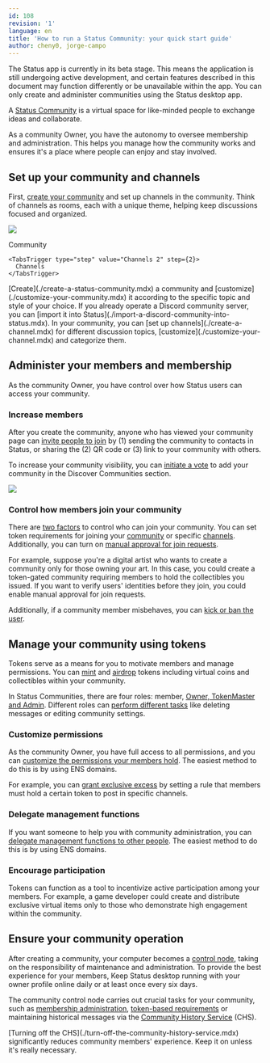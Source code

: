 ```yaml
---
id: 108
revision: '1'
language: en
title: 'How to run a Status Community: your quick start guide'
author: cheny0, jorge-campo
---
```


<Admonition type="beta" status="Status app is currently in beta stage">
  The Status app is currently in its beta stage. This means the application is still undergoing active development, and certain features described in this document may function differently or be unavailable within the app.
</Admonition>

<Admonition type="info">
  You can only create and administer communities using the Status desktop app.
</Admonition>

A [Status Community](./how-to-use-status-communities-your-quick-start-guide.mdx) is a virtual space for like-minded people to exchange ideas and collaborate.

As a community Owner, you have the autonomy to oversee membership and administration. This helps you manage how the community works and ensures it's a place where people can enjoy and stay involved.

## Set up your community and channels

First, [create your community](./create-a-status-community.mdx) and set up channels in the community. Think of channels as rooms, each with a unique theme, helping keep discussions focused and organized.

![](https://res.cloudinary.com/dhgck7ebz/image/upload/v1697186301/Help/Documentation%20Screens/Communities/108/108_1_Screen_Light.png)

<Tabs defaultValue="Community 1">
  <TabsList size={32}>
    <TabsTrigger type="step" value="Community 1" step={1}>
      Community
    </TabsTrigger>

    <TabsTrigger type="step" value="Channels 2" step={2}>
      Channels
    </TabsTrigger>
  </TabsList>

  <TabsContent value="Community 1">
    [Create](./create-a-status-community.mdx) a community and [customize](./customize-your-community.mdx) it according to the specific topic and style of your choice. If you already operate a Discord community server, you can [import it into Status](./import-a-discord-community-into-status.mdx).
  </TabsContent>

  <TabsContent value="Channels 2">
    In your community, you can [set up channels](./create-a-channel.mdx) for different discussion topics, [customize](./customize-your-channel.mdx) and categorize them.
  </TabsContent>
</Tabs>

## Administer your members and membership

As the community Owner, you have control over how Status users can access your community.

### Increase members

After you create the community, anyone who has viewed your community page can [invite people to join](./invite-people-to-a-status-community.mdx) by (1) sending the community to contacts in Status, or sharing the (2) QR code or (3) link to your community with others.

To increase your community visibility, you can [initiate a vote](./vote-to-make-a-community-private-or-public.mdx) to add your community in the Discover Communities section.

![](https://res.cloudinary.com/dhgck7ebz/image/upload/v1697194084/Help/Documentation%20Screens/Communities/108/108_2_Screen_Light.png)

### Control how members join your community

There are [two factors](./about-the-different-types-of-status-communities.mdx) to control who can join your community. You can set token requirements for joining your [community](./set-up-a-token-gated-community.mdx) or specific [channels](./set-up-a-token-gated-channel.mdx). Additionally, you can turn on [manual approval for join requests](./set-up-your-community-join-requests.mdx).

For example, suppose you're a digital artist who wants to create a community only for those owning your art. In this case, you could create a token-gated community requiring members to hold the collectibles you issued. If you want to verify users' identities before they join, you could enable manual approval for join requests.

Additionally, if a community member misbehaves, you can [kick or ban the user](./kick-or-ban-someone-from-your-community.mdx).

## Manage your community using tokens

Tokens serve as a means for you to motivate members and manage permissions. You can [mint](./mint-tokens-for-your-community.mdx) and [airdrop](./how-to-airdrop-tokens-in-status.mdx) tokens including virtual coins and collectibles within your community.

In Status Communities, there are four roles: member, [Owner, TokenMaster and Admin](./about-the-management-roles-in-status-communities.mdx). Different roles can [perform different tasks](./permissions-by-role-in-status-communities.mdx) like deleting messages or editing community settings.

### Customize permissions

As the community Owner, you have full access to all permissions, and you can [customize the permissions your members hold](./set-up-your-community-permissions.mdx). The easiest method to do this is by using ENS domains.

For example, you can [grant exclusive excess](./grant-exclusive-access-with-tokens.mdx) by setting a rule that members must hold a certain token to post in specific channels.

### Delegate management functions

If you want someone to help you with community administration, you can [delegate management functions to other people](./delegate-management-functions-to-your-community.mdx). The easiest method to do this is by using ENS domains.

### Encourage participation

Tokens can function as a tool to incentivize active participation among your members. For example, a game developer could create and distribute exclusive virtual items only to those who demonstrate high engagement within the community.

## Ensure your community operation

After creating a community, your computer becomes a [control node](./about-the-control-node-in-status-communities.mdx), taking on the responsibility of maintenance and administration. To provide the best experience for your members, Keep Status desktop running with your owner profile online daily or at least once every six days.

The community control node carries out crucial tasks for your community, such as [membership administration](#administer-your-members-and-membership), [token-based requirements](#manage-your-community-using-tokens) or maintaining historical messages via the [Community History Service](./about-the-community-history-service.mdx) (CHS).

<Admonition type="tip">
  [Turning off the CHS](./turn-off-the-community-history-service.mdx) significantly reduces community members' experience. Keep it on unless it's really necessary.
</Admonition>
